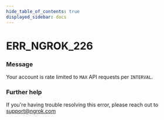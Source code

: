 ```yaml
---
hide_table_of_contents: true
displayed_sidebar: docs
---
```



# ERR_NGROK_226

### Message
Your account is rate limited to `MAX` API requests per `INTERVAL`.

<ErrorDetails error='err_ngrok_226' />


### Further help
If you're having trouble resolving this error, please reach out to [support@ngrok.com](mailto:support@ngrok.com?subject=Help%20with%20ERR_NGROK_226)

